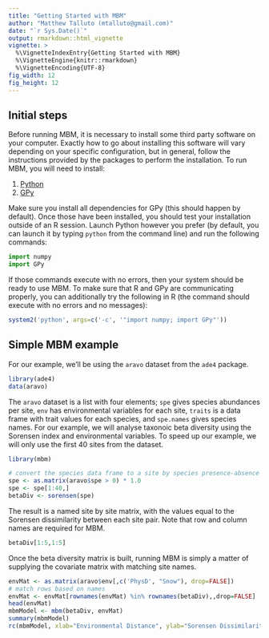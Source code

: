 ```yaml
---
title: "Getting Started with MBM"
author: "Matthew Talluto (mtalluto@gmail.com)"
date: "`r Sys.Date()`"
output: rmarkdown::html_vignette
vignette: >
  %\VignetteIndexEntry{Getting Started with MBM}
  %\VignetteEngine{knitr::rmarkdown}
  %\VignetteEncoding{UTF-8}
fig_width: 12
fig_height: 12
---
```


## Initial steps

Before running MBM, it is necessary to install some third party software on your computer. Exactly how to go about installing this software will vary depending on your specific configuration, but in general, follow the instructions provided by the packages to perform the installation. To run MBM, you will need to install:

1. [Python](https://www.python.org/)
2. [GPy](https://sheffieldml.github.io/GPy/)

Make sure you install all dependencies for GPy (this should happen by default). Once those have been installed, you should test your installation outside of an R session. Launch Python however you prefer (by default, you can launch it by typing `python` from the command line) and run the following commands:

```python
import numpy
import GPy
```

If those commands execute with no errors, then your system should be ready to use MBM. To make sure that R and GPy are communicating properly, you can additionally try the following in R (the command should execute with no errors and no messages):
```r
system2('python', args=c('-c', '"import numpy; import GPy"'))
```

## Simple MBM example

For our example, we'll be using the `aravo` dataset from the `ade4` package.

```r
library(ade4)
data(aravo)
```

The `aravo` dataset is a list with four elements; `spe` gives species abundances per site, `env` has environmental variables for each site, `traits` is a data frame with trait values for each species, and `spe.names` gives species names. For our example, we will analyse taxonoic beta diversity using the Sorensen index and environmental variables. To speed up our example, we will only use the first 40 sites from the dataset.

```r
library(mbm)

# convert the species data frame to a site by species presence-absence matrix
spe <- as.matrix(aravo$spe > 0) * 1.0
spe <- spe[1:40,]
betaDiv <- sorensen(spe)
```

The result is a named site by site matrix, with the values equal to the Sorensen dissimilarity between each site pair. Note that row and column names are required for MBM.

```r
betaDiv[1:5,1:5]
```

Once the beta diversity matrix is built, running MBM is simply a matter of supplying the covariate matrix with matching site names.

```r
envMat <- as.matrix(aravo$env[,c('PhysD', "Snow"), drop=FALSE])
# match rows based on names
envMat <- envMat[rownames(envMat) %in% rownames(betaDiv),,drop=FALSE]
head(envMat)
mbmModel <- mbm(betaDiv, envMat)
summary(mbmModel)
rc(mbmModel, xlab="Environmental Distance", ylab="Sorensen Dissimilarity")
```

